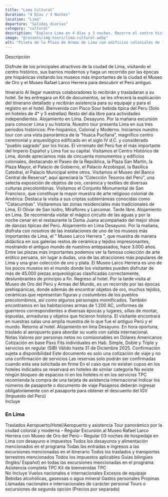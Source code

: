 ```yaml
---
title: "Lima Cultural"
duration: "4 Días / 3 Noches"
location: "Lima"
departure: "Salidas diarias"
category: "cultural"
description: "Explora Lima en 4 días y 3 noches. Recorre el centro histórico, barrios modernos y descubre los museos más importantes como el Museo Larco Herrera y el Museo de Oro del Perú."
image: "@/assets/img-tours/lima-cultural.webp"
alt: "Pileta de la Plaza de Armas de Lima con edificios coloniales de fondo, Perú"
---
```



<H2Tours> Descripción </H2Tours>

Disfrute de los principales atractivos de la ciudad de Lima, visitando el centro histórico, sus barrios modernos y haga un recorrido por las épocas pre hispánicas visitando los museos más importantes de la ciudad el Museo de Oro y el Museo Rafael Larco Herrera para descubrir el Perú antiguo.

<section id="itinerario"  class="mt-16">
<H2Tours> Itinerario </H2Tours>

<ItineraryDay day="1" title="Lima">
  Al llegar nuestros colaboradores lo recibirán y trasladaran a su hotel. Se les
  entregara un Kit de documentos, se les ofrecerá la explicación del itinerario
  detallado y recibirán asistencia para su equipaje y para el registro en el
  hotel. Bienvenida con Pisco Sour bebida típica del Peru (Solo en hoteles de 4*
  y 5 estrellas) Resto del día libre para actividades independientes.
  Alojamiento en Lima.
</ItineraryDay>

<ItineraryDay day="2" title="Lima">
  Desayuno. Por la mañana excursión para conocer Lima y su historia. Nuestro
  tour presenta Lima en sus tres períodos históricos: Pre-hispánico, Colonial y
  Moderno. Iniciamos nuestro tour con una vista panorámica de la “Huaca
  Pucllana”, magnífico centro ceremonial y arqueológico edificado en el siglo IV
  d.C. y considerado “pueblo sagrado” por los Incas. El virreinato del Perú fue
  el más importante del Imperio Español y Lima fue su capital. Visitamos el
  Centro Histórico de Lima, donde apreciamos más de cincuenta monumentos y
  edificios coloniales, destacando el Paseo de la República, la Plaza San
  Martín, la Plaza Mayor, el Palacio de Gobierno, el Palacio Arzobispal, la
  Basílica Catedral, el Palacio Municipal entre otros. Visitamos el Museo del
  Banco Central de Reserva*, aquí apreciará la “Colección Tesoros del Perú”, una
  selecta exposición de objetos de oro, cerámica y textiles de diversas culturas
  precolombinas. Visitamos el Conjunto Monumental de San Francisco, que
  constituye la mayor muestra de arte religioso colonial de América. Destaca la
  visita a sus criptas subterráneas conocidas como “Catacumbas”. Visitaremos las
  zonas residenciales más tradicionales de Lima, El Olivar de San Isidro,
  Miraflores y Larcomar. Tarde libre. Alojamiento en Lima. Se recomienda visitar
  el mágico circuito de las aguas y por la noche cenar en el restaurante la Dama
  Juana acompañado del mejor show de danzas típicas del Perú. Alojamiento en
  Lima
</ItineraryDay>

<ItineraryDay day="3" title="Lima">
  Desayuno. Por la mañana, disfruta con nosotros de las instalaciones de uno de
  los museos más importantes de Lima, el " Museo Larco Herrera ", que muestra de
  manera didáctica en sus galerías restos de cerámica y tejidos impresionantes,
  mostrando el antiguo mundo de nuestros antepasados, hace 3.000 años. Entre las
  piezas más importantes podemos ver la famosa colección de arte erótico
  peruana, sin lugar a dudas, una de las atracciones más populares de Lima y una
  gran colección de oro y plata. El Museo Larco Herrera es uno de los pocos
  museos en el mundo donde los visitantes pueden disfrutar de más de 45.000
  piezas arqueológicas clasificadas correctamente, deslumbrantes de principio a
  fin. Regreso al hotel. Por la tarde visita al Museo de Oro del Perú y Armas
  del Mundo, es un recorrido por las épocas prehispánicas, donde además de
  encontrar objetos de oro, muchos tejidos, cerámicas que representan figuras y
  costumbres de los pueblos precolombinos, así como algunos personajes
  momificados. También encontramos en las habitaciones armas de 1.200 AC,
  uniformes de guerreros correspondientes a diversas épocas y lugares, sillas de
  montar, espuelas, armaduras y objetos que hicieron historia. El visitante
  encontrará en nuestras salas una amplia muestra de lo que fue el antiguo Perú
  y el mundo. Retorno al hotel. Alojamiento en lima
</ItineraryDay>

<ItineraryDay day="4" title="Lima">
  Desayuno. En hora oportuna, traslado al aeropuerto para abordar su vuelo con
  salida internacional.
</ItineraryDay>
</section>

<section id="notas" class="mt-16">
<H2Tours> Notas </H2Tours>

<IconListItem icon={NotesIcon}>
  Valores por personas netos no comisionables en Dólares Americanos
</IconListItem>
<IconListItem icon={NotesIcon}>
  Cotización en base Paxs Fits individuales en Hab. Simple, Doble y Triple y servicios en regular (SIB)
</IconListItem>
<IconListItem icon={NotesIcon}>
  Válido hasta 31 de Diciembre 2025. Confirmación sujeta a disponibilidad
</IconListItem>
<IconListItem icon={NotesIcon}>
  Este documento es solo una cotización de viaje y no una confirmación de servicios
</IconListItem>
<IconListItem icon={NotesIcon}>
  Las reservas solo podrán ser confirmadas cuando esta sea solicitada en firme
</IconListItem>
<IconListItem icon={NotesIcon}>
  En el caso que no existan cupos en los hoteles indicados se reservará en hoteles de similar categoría
</IconListItem>
<IconListItem icon={NotesIcon}>
  No existe ningún bloqueo de espacios ni en los hoteles ni en los servicios
</IconListItem>
<IconListItem icon={NotesIcon}>
  TPC recomienda la compra de una tarjeta de asistencia internacional
</IconListItem>
<IconListItem icon={NotesIcon}>
  Indicar los números de pasaporte o documento de viaje
</IconListItem>
<IconListItem icon={NotesIcon}>
  Pasajeros deberán ingresar obligatoriamente con el pasaporte para obtener el descuento del IGV (Impuesto del Perú)
</IconListItem>
</section>

<section id="incluye" class="mt-16">
<H2Tours> Incluye </H2Tours>

### **En Lima**

<IconListItem icon={IncludesIcon}>
  Traslados Aeropuerto/Hotel/Aeropuerto y asistencia
</IconListItem>
<IconListItem icon={IncludesIcon}>
  Tour panorámico por la ciudad colonial y moderna – Regular
</IconListItem>
<IconListItem icon={IncludesIcon}>
  Excursión al Museo Rafael Larco Herrera con Museo de Oro del Perú-– Regular
</IconListItem>
<IconListItem icon={IncludesIcon}>
  03 noches de hospedaje en Lima con desayuno e impuestos
</IconListItem>
<IconListItem icon={IncludesIcon}>
  Todos los desayunos y alimentación mencionados en el programa
</IconListItem>
<IconListItem icon={IncludesIcon}>
  Todas las entradas e ingresos a las excursiones mencionadas en el itinerario
</IconListItem>
<IconListItem icon={IncludesIcon}>
  Todos los traslados y transportes terrestres mencionados
</IconListItem>
<IconListItem icon={IncludesIcon}>
  Todos los impuestos aplicables
</IconListItem>
<IconListItem icon={IncludesIcon}>
  Guías bilingües (Inglés/ Español) en todas las excursiones mencionadas en el programa
</IconListItem>
<IconListItem icon={IncludesIcon}>
  Asistencia completa TPC
</IconListItem>
<IconListItem icon={IncludesIcon}>
  Kit de bienvenidas TPC
</IconListItem>
</section>

<section id="no-incluye" class="mt-16">
<H2Tours> No Incluye </H2Tours>

<IconListItem icon={ExcludesIcon}>
  Vuelos nacionales e internacionales
</IconListItem>
<IconListItem icon={ExcludesIcon}>
  Excesos de equipaje
</IconListItem>
<IconListItem icon={ExcludesIcon}>
  Bebidas alcohólicas, gaseosas o agua mineral
</IconListItem>
<IconListItem icon={ExcludesIcon}>
  Gastos personales
</IconListItem>
<IconListItem icon={ExcludesIcon}>
  Propinas
</IconListItem>
<IconListItem icon={ExcludesIcon}>
  Llamadas nacionales e internacionales de carácter personal
</IconListItem>
<IconListItem icon={ExcludesIcon}>
  Tours o excursiones de segunda opción (Precios por separado)
</IconListItem>
</section>
